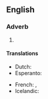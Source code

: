 {{also|PLZ|plž|pĺž}}
==English==

===Adverb===
{{head|en|adverb}}

# {{lb|en|slang|internet slang|texting}} {{abbreviation of|en|please}}

====Translations====
{{trans-top|short for please}}
* Dutch: {{t+|nl|a.u.b.}}
* Esperanto: {{t|eo|bv.}}
{{trans-mid}}
* French: {{t+|fr|svp}}, {{t+|fr|stp}}
* Icelandic: {{t|is|plís}}
{{trans-bottom}}